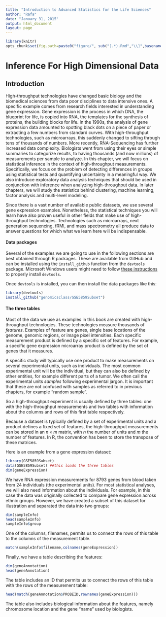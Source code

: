 ```yaml
---
title: "Introduction to Advanced Statistics for the Life Sciences"
author: "Rafa"
date: "January 31, 2015"
output: html_document
layout: page
---
```


```r
library(knitr)
opts_chunk$set(fig.path=paste0("figure/", sub("(.*).Rmd","\\1",basename(knitr:::knit_concord$get('infile'))), "-"))
```

# Inference For High Dimensional Data

## Introduction

High-throughput technologies have changed basic biology and the biomedical sciences from data poor disciplines to data intensive ones. A specific example comes from research fields interested in understanding gene expression. Gene expression is the process in which DNA, the blueprint for life, is copied into RNA, the templates for the synthesis of proteins, the building blocks for life. In the 1990s, the analysis of gene expression data amounted to spotting black dots on a piece of paper or extracting a few numbers from standard curves. With high-throughput technologies, such as microarrays, this suddenly changed to sifting through tens of thousands of numbers. More recently, RNA-Sequencing has further increased data complexity. Biologists went from using their eyes or simple summaries to categorize results, to having thousands (and now millions) of measurements per sample to analyze. In this chapter, we will focus on statistical inference in the context of high-throughput measurements. Specifically, we focus on the problem of detecting differences in groups using statistical tests and quantifying uncertainty in a meaningful way. We also introduce exploratory data analysis techniques that should be used in conjunction with inference when analyzing high-throughput data. In later chapters, we will study the statistics behind clustering, machine learning, factor analysis and multi-level modeling. 

Since there is a vast number of available public datasets, we use several gene expression examples. Nonetheless, the statistical techniques you will learn have also proven useful in other fields that make use of high-throughput technologies. Technologies such as microarrays, next generation sequencing, fRMI, and mass spectrometry all produce data to answer questions for which what we learn here will be indispensable. 

<a name="threetables"></a>

#### Data packages
Several of the  examples we are going to use in the following sections are best obtained through R packages. These are available from GitHub and can be installed using the `install_github` function from the `devtools` package. Microsoft Windows users might need to follow [these instructions](https://github.com/genomicsclass/windows) to properly install `devtools`. 

Once `devtools` is installed, you can then install the data packages like this:

```r
library(devtools)
install_github("genomicsclass/GSE5859Subset")
```


#### The three tables

Most of the data we use as examples in this book are created with high-throughput technologies. These technologies measure thousands of _features_. Examples of feature are genes, single base locations of the genome, genomic regions, or image pixel intensities. Each specific measurement product is defined by a specific set of features. For example, a specific gene expression microarray product is defined by the set of genes that it measures. 

A specific study will typically use one product to make measurements on several experimental units, such as individuals. The most common experimental unit will be the individual, but they can also be defined by other entities, for example different parts of a tumor. We often call the experimental units _samples_ following experimental jargon. It is important that these are not confused with samples as referred to in previous chapters, for example "random sample". 

So a high-throughput experiment is usually defined by three tables: one with the high-throughput measurements and two tables with information about the columns and rows of this first table respectively.

Because a dataset is typically defined by a set of experimental units and a product defines a fixed set of features, the high-throughput measurements can be stored in an $n \times m$ matrix, with $n$ the number of units and $m$ the number of features. In R, the convention has been to store the transpose of these matrices. 

Here is an example from a gene expression dataset:

```r
library(GSE5859Subset)
data(GSE5859Subset) ##this loads the three tables
dim(geneExpression)
```

We have RNA expression measurements for 8793 genes from blood taken from 24 individuals (the experimental units). For most statistical analyses, we will also need information about the individuals. For example, in this case the data was originally collected to compare gene expression across ethnic groups. However, we have created a subset of this dataset for illustration and separated the data into two groups:


```r
dim(sampleInfo)
head(sampleInfo)
sampleInfo$group
```

One of the columns, filenames, permits us to connect the rows of this table to the columns of the measurement table.

```r
match(sampleInfo$filename,colnames(geneExpression))
```


Finally, we have a table describing the features:

```r
dim(geneAnnotation)
head(geneAnnotation)
```

The table includes an ID that permits us to connect the rows of this table with the rows of the measurement table:
```r
head(match(geneAnnotation$PROBEID,rownames(geneExpression)))
```
The table also includes biological information about the features, namely chromosome location and the gene "name" used by biologists.
